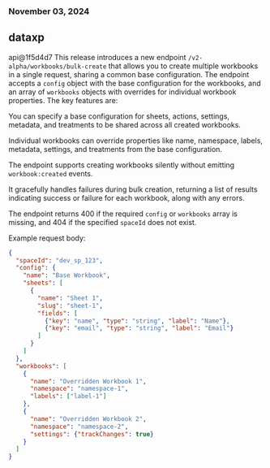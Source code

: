 ### November 03, 2024
## dataxp

api@1f5d4d7
This release introduces a new endpoint `/v2-alpha/workbooks/bulk-create` that allows you to create multiple workbooks in a single request, sharing a common base configuration. The endpoint accepts a `config` object with the base configuration for the workbooks, and an array of `workbooks` objects with overrides for individual workbook properties. The key features are:

You can specify a base configuration for sheets, actions, settings, metadata, and treatments to be shared across all created workbooks.

Individual workbooks can override properties like name, namespace, labels, metadata, settings, and treatments from the base configuration.

The endpoint supports creating workbooks silently without emitting `workbook:created` events.

It gracefully handles failures during bulk creation, returning a list of results indicating success or failure for each workbook, along with any errors.

The endpoint returns 400 if the required `config` or `workbooks` array is missing, and 404 if the specified `spaceId` does not exist.

Example request body:
```json
{
  "spaceId": "dev_sp_123",
  "config": {
    "name": "Base Workbook",
    "sheets": [
      {
        "name": "Sheet 1",
        "slug": "sheet-1",
        "fields": [
          {"key": "name", "type": "string", "label": "Name"},
          {"key": "email", "type": "string", "label": "Email"}
        ]
      }
    ]
  },
  "workbooks": [
    {
      "name": "Overridden Workbook 1",
      "namespace": "namespace-1",
      "labels": ["label-1"]
    },
    {
      "name": "Overridden Workbook 2",
      "namespace": "namespace-2",
      "settings": {"trackChanges": true}
    }
  ]
}
```